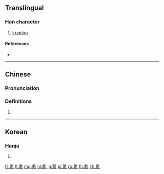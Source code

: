 ==Translingual==

===Han character===
{{Han char|rn=84|rad=气|as=07|sn=11|four=80217|canj=ONJRU|ids=⿹气克}}

# [[krypton]]

====References====
* {{Han ref|kx=0600.011|dkj=17067|hdz=32012.020|uh=6C2A|ud=27690|bh=D5DF|bd=54751}}

----

==Chinese==
{{zh-forms}}

===Pronunciation===
{{zh-pron
|m=kè
|c=hak1
|cat=
}}

===Definitions===
{{zh-hanzi}}

# {{rfdef|zh}}

----

==Korean==

===Hanja===
{{ko-hanja|hangeul=극|eumhun=|rv=geuk|mr=kŭk|y=kuk}}

# {{defn|lang=ko|sort=气07}}

[[fr:氪]]
[[lt:氪]]
[[mg:氪]]
[[nl:氪]]
[[ja:氪]]
[[pl:氪]]
[[ro:氪]]
[[th:氪]]
[[zh:氪]]